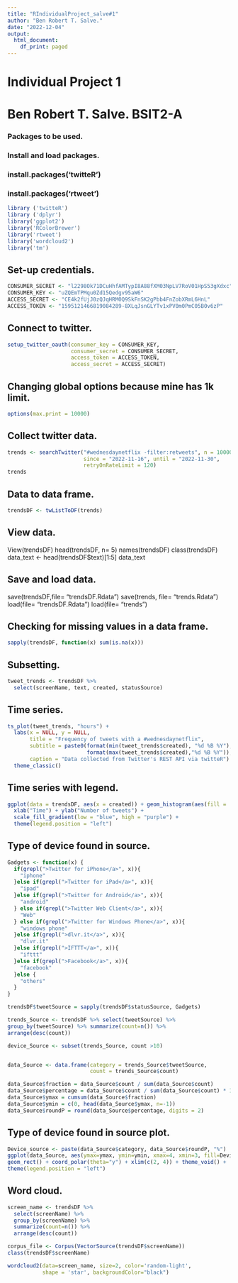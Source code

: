 ```yaml
---
title: "RIndividualProject_salve#1"
author: "Ben Robert T. Salve."
date: "2022-12-04"
output:
  html_document:
    df_print: paged
---
```


# Individual Project 1
# Ben Robert T. Salve. BSIT2-A

### Packages to be used.
### Install and load packages.
### install.packages('twitteR')
### install.packages('rtweet')
```r
library ('twitteR')
library ('dplyr')
library('ggplot2')
library('RColorBrewer')
library('rtweet')
library('wordcloud2')
library('tm')
```

## Set-up credentials. 
```r
CONSUMER_SECRET <- "l2298Ok71DCuHhfAMTypI8A88fXM03NpLV7RoV01HpS53gXdxc"
CONSUMER_KEY <- "uZQEmTPMqu0Zd15Qedgv95aW6"
ACCESS_SECRET <- "CE4k2fUjJ0zQJqHRM0Q9SkFnSK2gPbb4FnZobXRmL6HnL"
ACCESS_TOKEN <- "1595121466819084289-8XLqJsnGLYTv1xPV0m0PmC05B0v6zP"
```

## Connect to twitter.
```r
setup_twitter_oauth(consumer_key = CONSUMER_KEY, 
                    consumer_secret = CONSUMER_SECRET,
                    access_token = ACCESS_TOKEN,
                    access_secret = ACCESS_SECRET)
```

## Changing global options because mine has 1k limit.
```r
options(max.print = 10000) 
```

## Collect twitter data.
```r
trends <- searchTwitter("#wednesdaynetflix -filter:retweets", n = 10000, lang = "en",
                        since = "2022-11-16", until = "2022-11-30",
                        retryOnRateLimit = 120)
trends
```

## Data to data frame.
```r
trendsDF <- twListToDF(trends)
```

## View data.
View(trendsDF)
head(trendsDF, n= 5)
names(trendsDF)
class(trendsDF)
data_text <- head(trendsDF$text)[1:5]
data_text


## Save and load data. 
save(trendsDF,file= "trendsDF.Rdata")
save(trends, file= "trends.Rdata")
load(file= "trendsDF.Rdata")
load(file= "trends")


## Checking for missing values in a data frame.
```r
sapply(trendsDF, function(x) sum(is.na(x)))
```

## Subsetting.
```r
tweet_trends <- trendsDF %>% 
  select(screenName, text, created, statusSource)
```

## Time series.
```r
ts_plot(tweet_trends, "hours") +
  labs(x = NULL, y = NULL,
       title = "Frequency of tweets with a #wednesdaynetflix",
       subtitle = paste0(format(min(tweet_trends$created), "%d %B %Y"), " to ", 
                         format(max(tweet_trends$created),"%d %B %Y")),
       caption = "Data collected from Twitter's REST API via twitteR") +
  theme_classic()
```

## Time series with legend.
```r
ggplot(data = trendsDF, aes(x = created)) + geom_histogram(aes(fill = ..count..)) +
  xlab("Time") + ylab("Number of tweets") +
  scale_fill_gradient(low = "blue", high = "purple") +
  theme(legend.position = "left")
```

## Type of device found in source. 
```r
Gadgets <- function(x) {
  if(grepl(">Twitter for iPhone</a>", x)){
    "iphone"
  }else if(grepl(">Twitter for iPad</a>", x)){
    "ipad"
  }else if(grepl(">Twitter for Android</a>", x)){
    "android"
  } else if(grepl(">Twitter Web Client</a>", x)){
    "Web"
  } else if(grepl(">Twitter for Windows Phone</a>", x)){
    "windows phone"
  }else if(grepl(">dlvr.it</a>", x)){
    "dlvr.it"
  }else if(grepl(">IFTTT</a>", x)){
    "ifttt"
  }else if(grepl(">Facebook</a>", x)){  
    "facebook"
  }else {
    "others"
  }
}

trendsDF$tweetSource = sapply(trendsDF$statusSource, Gadgets)

trends_Source <- trendsDF %>% select(tweetSource) %>%
group_by(tweetSource) %>% summarize(count=n()) %>%
arrange(desc(count)) 

device_Source <- subset(trends_Source, count >10)


data_Source <- data.frame(category = trends_Source$tweetSource,
                          count = trends_Source$count)

data_Source$fraction = data_Source$count / sum(data_Source$count)
data_Source$percentage = data_Source$count / sum(data_Source$count) * 100
data_Source$ymax = cumsum(data_Source$fraction)
data_Source$ymin = c(0, head(data_Source$ymax, n=-1))
data_Source$roundP = round(data_Source$percentage, digits = 2)
```

## Type of device found in source plot. 
```r
Device_source <- paste(data_Source$category, data_Source$roundP, "%")
ggplot(data_Source, aes(ymax=ymax, ymin=ymin, xmax=4, xmin=3, fill=Device_source)) +
geom_rect() + coord_polar(theta="y") + xlim(c(2, 4)) + theme_void() +
theme(legend.position = "left")
```

## Word cloud.
```r
screen_name <- trendsDF %>%
  select(screenName) %>%
  group_by(screenName) %>%
  summarize(count=n()) %>%
  arrange(desc(count)) 

corpus_file <- Corpus(VectorSource(trendsDF$screenName))  
class(trendsDF$screenName)

wordcloud2(data=screen_name, size=2, color='random-light',
           shape = 'star', backgroundColor="black")
```



